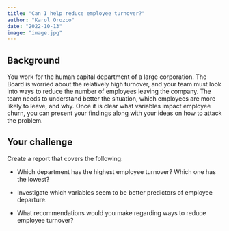 ```yaml
---
title: "Can I help reduce employee turnover?"
author: "Karol Orozco"
date: "2022-10-13"
image: "image.jpg"
---
```


## **Background**

You work for the human capital department of a large corporation. The Board is worried about the relatively high turnover, and your team must look into ways to reduce the number of employees leaving the company. The team needs to understand better the situation, which employees are more likely to leave, and why. Once it is clear what variables impact employee churn, you can present your findings along with your ideas on how to attack the problem.

## **Your challenge**

Create a report that covers the following:

-   Which department has the highest employee turnover? Which one has the lowest?

-   Investigate which variables seem to be better predictors of employee departure.

-   What recommendations would you make regarding ways to reduce employee turnover?
